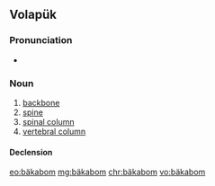 ==Volapük==

===Pronunciation===
* {{IPA|[bɛkaˈbom]|lang=vo}}

===Noun===
{{vo-noun}}

# [[backbone]]
# [[spine]]
# [[spinal column]]
# [[vertebral column]]

====Declension====
{{vo-decl-noun}}

[[eo:bäkabom]]
[[mg:bäkabom]]
[[chr:bäkabom]]
[[vo:bäkabom]]